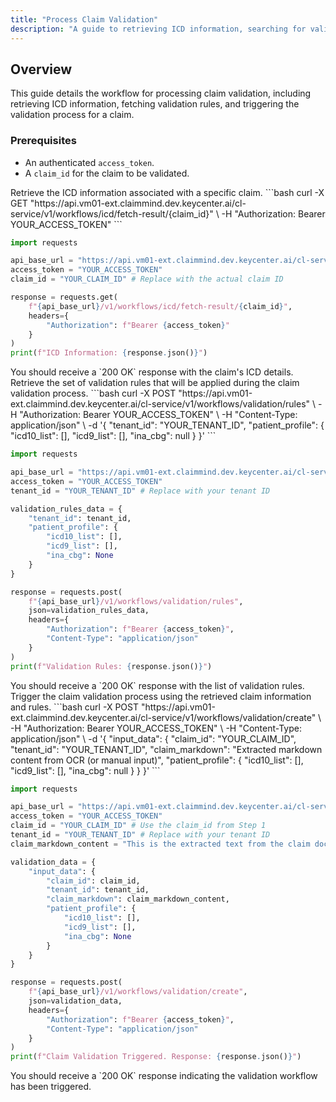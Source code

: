 ```yaml
---
title: "Process Claim Validation"
description: "A guide to retrieving ICD information, searching for validation rules, and creating a claim validation."
---
```


## Overview

This guide details the workflow for processing claim validation, including retrieving ICD information, fetching validation rules, and triggering the validation process for a claim.

### Prerequisites
*   An authenticated `access_token`.
*   A `claim_id` for the claim to be validated.

<Steps>
<Step title="1. Get ICD Information for Claim">
Retrieve the ICD information associated with a specific claim.

<CodeGroup>
```bash
curl -X GET "https://api.vm01-ext.claimmind.dev.keycenter.ai/cl-service/v1/workflows/icd/fetch-result/{claim_id}" \
-H "Authorization: Bearer YOUR_ACCESS_TOKEN"
```

```python
import requests

api_base_url = "https://api.vm01-ext.claimmind.dev.keycenter.ai/cl-service"
access_token = "YOUR_ACCESS_TOKEN"
claim_id = "YOUR_CLAIM_ID" # Replace with the actual claim ID

response = requests.get(
    f"{api_base_url}/v1/workflows/icd/fetch-result/{claim_id}",
    headers={
        "Authorization": f"Bearer {access_token}"
    }
)
print(f"ICD Information: {response.json()}")
```
</CodeGroup>
<Check>
You should receive a `200 OK` response with the claim's ICD details.
</Check>
</Step>

<Step title="2. Search for Validation Rules">
Retrieve the set of validation rules that will be applied during the claim validation process.

<CodeGroup>
```bash
curl -X POST "https://api.vm01-ext.claimmind.dev.keycenter.ai/cl-service/v1/workflows/validation/rules" \
-H "Authorization: Bearer YOUR_ACCESS_TOKEN" \
-H "Content-Type: application/json" \
-d '{
  "tenant_id": "YOUR_TENANT_ID",
  "patient_profile": {
    "icd10_list": [],
    "icd9_list": [],
    "ina_cbg": null
  }
}'
```

```python
import requests

api_base_url = "https://api.vm01-ext.claimmind.dev.keycenter.ai/cl-service"
access_token = "YOUR_ACCESS_TOKEN"
tenant_id = "YOUR_TENANT_ID" # Replace with your tenant ID

validation_rules_data = {
    "tenant_id": tenant_id,
    "patient_profile": {
        "icd10_list": [],
        "icd9_list": [],
        "ina_cbg": None
    }
}

response = requests.post(
    f"{api_base_url}/v1/workflows/validation/rules",
    json=validation_rules_data,
    headers={
        "Authorization": f"Bearer {access_token}",
        "Content-Type": "application/json"
    }
)
print(f"Validation Rules: {response.json()}")
```
</CodeGroup>
<Check>
You should receive a `200 OK` response with the list of validation rules.
</Check>
</Step>

<Step title="3. Create Validation">
Trigger the claim validation process using the retrieved claim information and rules.

<CodeGroup>
```bash
curl -X POST "https://api.vm01-ext.claimmind.dev.keycenter.ai/cl-service/v1/workflows/validation/create" \
-H "Authorization: Bearer YOUR_ACCESS_TOKEN" \
-H "Content-Type: application/json" \
-d '{
  "input_data": {
    "claim_id": "YOUR_CLAIM_ID",
    "tenant_id": "YOUR_TENANT_ID",
    "claim_markdown": "Extracted markdown content from OCR (or manual input)",
    "patient_profile": {
      "icd10_list": [],
      "icd9_list": [],
      "ina_cbg": null
    }
  }
}'
```

```python
import requests

api_base_url = "https://api.vm01-ext.claimmind.dev.keycenter.ai/cl-service"
access_token = "YOUR_ACCESS_TOKEN"
claim_id = "YOUR_CLAIM_ID" # Use the claim_id from Step 1
tenant_id = "YOUR_TENANT_ID" # Replace with your tenant ID
claim_markdown_content = "This is the extracted text from the claim document." # Replace with actual OCR result

validation_data = {
    "input_data": {
        "claim_id": claim_id,
        "tenant_id": tenant_id,
        "claim_markdown": claim_markdown_content,
        "patient_profile": {
            "icd10_list": [],
            "icd9_list": [],
            "ina_cbg": None
        }
    }
}

response = requests.post(
    f"{api_base_url}/v1/workflows/validation/create",
    json=validation_data,
    headers={
        "Authorization": f"Bearer {access_token}",
        "Content-Type": "application/json"
    }
)
print(f"Claim Validation Triggered. Response: {response.json()}")
```
</CodeGroup>
<Check>
You should receive a `200 OK` response indicating the validation workflow has been triggered.
</Check>
</Step>
</Steps>
